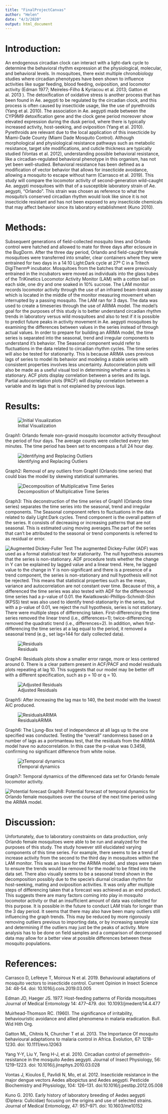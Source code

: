 ```yaml
---
title: "FinalProjectCanvas"
author: "Helen"
date: "4/3/2020"
output: html_document
---
```


# Introduction:

An endogenous circadian clock can interact with a light-dark cycle to determine the behavioral rhythm expression at the physiological, molecular, and behavioral levels. In mosquitoes, there exist multiple chronobiology studies where circadian phenotypes have been shown to influence activities like sugar feeding, blood feeding, oviposition, and locomotor activity (Edman 1977; Meireles-Filho & Kyriacou et al. 2013; Gatton et al. 2013 ). The detoxification of oxidative stress is another process that has been found in Ae. aegypti to be regulated by the circadian clock, and this process is often caused by insecticide usage, like the use of pyrethroids (Yang et al. 2010). The association in Ae. aegypti made between the CYP9M9 detoxification gene and the clock gene period moreover show elevated expression during the dusk period, where there is typically increased activity, host-seeking, and oviposition (Yang et al. 2010). Pyrethroids are relevant due to the local application of this insecticide by Miami-Dade County (Miami Dade Mosquito Control). Although morphological and physiological resistance pathways such as metabolic resistance, target site modifications, and cuticle thickness are typically studied (Vontas et al. 2012), understanding possible behavioral resistance, like a circadian-regulated behavioral phenotype in this organism, has not yet been well-studied. Behavioral resistance has been defined as a modification of vector behavior that allows for insecticide avoidance, allowing a mosquito to escape without harm (Carrasco et al. 2019). This study will compare the locomotor activity of second-generation wild-caught Ae. aegypti mosquitoes with that of a susceptible laboratory strain of Ae. aegypti, “Orlando”. This strain was chosen as reference to what the mosquito’s conserved circadian rhythm would look like since it is not insecticide resistant and has not been exposed to any insecticide chemicals that may affect behavior since its laboratory establishment (Kuno 2010).

# Methods:

Subsequent generations of field-collected mosquito lines and Orlando control were hatched and allowed to mate for three days after eclosure in the BugDorm. After the three day period, Orlando and field-caught female mosquitoes were transferred into smaller, clear containers where they were entrained for two days in a 14:10 Light:Dark cycle at 27º C in a Tritech DigiTherm® incubator. Mosquitoes from the batches that were previously entrained in the incubators were moved as individuals into the glass tubes of the TriKinetics Locomotor Activity Monitor (LAM) with a cotton ball on each side, one dry and one soaked in 10% sucrose. The LAM monitor records locomotor activity through the use of an infrared beam-break assay which is located in the middle of the monitor measuring movement when interrupted by a passing mosquito. The LAM ran for 3 days. The data was used to create a timeseries through the use of ARIMA model. The model's goal for the purposes of this study is to better understand circadian rhythm trends in laboratory versus wild mosquitoes and also to test if it is possible to predict future peaks in activity movement in Ae. aegypti mosquitoes by examining the differences between values in the series instead of through actual values. In order to prepare for building an ARIMA model, the time series is separated into the seasonal, trend and irregular components to understand it’s behavior. The Seasonal component would refer to fluctuations in the data related to circadian rhythm cycles. The time series will also be tested for stationarity. This is because ARIMA uses previous lags of series to model its behavior and modeling a stable series with consistent properties involves less uncertainty. Autocorrelation plots will also be made as a useful visual tool in determining whether a series is stationary. ACF plots display correlation between a series and its lags. Partial autocorrelation plots (PACF) will display correlation between a variable and its lags that is not explained by previous lags. 

# Results:

![Initial Visualization](VisualizeFP.jpeg)


Graph1: Orlando female non-gravid mosquito locomotor activity throughout the period of four days. The average counts were collected every ten minutes. The time period has been set to encompass a full 24 hour day.

![Identifying and Replacing Outliers](RemoveOutliersFP.jpeg)


Graph2: Removal of any outliers from Graph1 (Orlando time series) that could bias the model by skewing statistical summaries.

![Decomposition of Multiplicative Time Series](DECOMPfp.png)


Graph3: This deconstruction of the time series of Graph1 (Orlando time series) separates the time series into the seasonal, trend and irregular components. The Seasonal component refers to fluctuations in the data related to daily Light:Dark cycles. Trend component is the overall pattern of the series. It consists of decreasing or increasing patterns that are not seasonal. This is estimated using moving averages.The part of the series that can’t be attributed to the seasonal or trend components is referred to as residual or error.


![Augmented Dickey-Fuller Test](ADFinal.png)
The augmented Dickey-Fuller (ADF) was used as a formal statistical test for stationarity. The null hypothesis assumes that the series is non-stationary. ADF procedure tests whether the change in Y can be explained by lagged value and a linear trend. Here, he lagged value to the change in Y is non-significant and there is a presence of a trend component, the series is non-stationary and null hypothesis will not be rejected. This means that statistical properties such as the mean, variance and autocorrelation are not constant over time. Because of this, a differenced the time series was also tested with ADF for the differenced time series had a p-value of 0.01.  the Kwiatkowski-Phillips-Schmidt-Shin (KPSS) test was also used to identify trend-stationarity in the series, but with a p-value of 0.01, we reject the null hypothesis, series is not stationary. There were multiple steps of differencing taken. First-differencing the time series removed the linear trend (i.e., differences=1); twice-differencing removed the quadratic trend (i.e., differences=2). In addition, when first-differencing the time series at a lag equal to the period, it removed a seasonal trend (e.g., set lag=144 for daily collected data).

![Residuals](ResidualsFP.png)


Graph4: Residuals plots show a smaller error range, more or less centered around 0. There is a clear pattern present in ACF/PACF and model residuals plots repeating at lag 10. This suggests that our model may be better off with a different specification, such as p = 10 or q = 10.

![Adjusted Residuals](AdjustResiduals.png)


Graph5: After increasing the lag max to 140, the best model with the lowest AIC produced.

![ResidualsARIMA](ResidualsARIMA.png)


Graph6: The Ljung-Box test of independence at all lags up to the one specified was conducted. Testing the “overall” randomness based on a number of lags as a portmanteau test, that the residuals from the ARIMA model have no autocorrelation. In this case the p-value was 0.3458, confirming no significant difference from white noise.

![tTemporal dynamics](TempDynFP.png)


Graph7: Temporal dynamics of the differenced data set for Orlando female locomotor activity.

![Potential forecast](Forecast.png)
Graph8: Potential forecast of temporal dynamics for Orlando female mosquitoes over the course of the next time period using the ARIMA model.

# Discussion:

Unfortunately, due to laboratory constraints on data production, only Orlando female mosquitoes were able to be run and analyzed for the purposes of this study. The study however still elucidated varying components of this time series. For example, there seems to be a trend of increase activity from the second to the third day in mosquitoes within the LAM monitor. This was an issue for the ARIMA model, and steps were taken to ensure the trends would be removed for the model to be fitted into the data set. There also visually seems to be a seasonal trend shown in the decomposition possibly due to the specie's diurnal circadian rhythm for host-seeking, mating and oviposition activities. It was only after multiple steps of differencing taken that a forecast was achieved as an end product. This suggests there are many factors coming into play in mosquito locomotor activity or that an insufficient amount of data was collected for this purpose. It is possible in the future to conduct LAM trials for longer than the 3 day period. It seems that there may also have been many outliers still influencing the graph trends. This may be reduced by more rigorously removing outliers previous to importing data, or by increasing sample size and determining if the outliers may just be the peaks of activity. More analysis has to be done on field samples and a comparison of decomposed data may allow for a better view at possible differences between these mosquito populations.

# References:

Carrasco D, Lefèeye T, Moiroux N et al. 2019. Behavioural adaptations of mosquito vectors to insecticide control. Current Opinion in Insect Science 34: 48-54.  doi: 10.1016/j.cois.2019.03.005

Edman JD, Haeger JS. 1977. Host-feeding patterns of Florida mosquitoes Journal of Medical Entomology 14: 477–479. doi: 10.1093/jmedent/14.4.477

Muirhead-Thomson RC. (1960). The significance of irritability, behaviouristic avoidance and allied phenomena in malaria eradication. Bull. Wid Hith Org.

Gatton ML, Chitnis N, Churcher T et al. 2013. The Importance Of mosquito behavioural adaptations to malaria control in Africa. Evolution, 67: 1218–1230. doi: 10.1111/evo.12063

Yang Y-Y, Liu Y, Teng H-J, et al. 2010.  Circadian control of permethrin-resistance in the mosquito Aedes aegypti. Journal of Insect Physiology, 56: 1219–1223. doi: 10.1016/j.jinsphys.2010.03.028

Vontas J, Kioulos E, Pavlidi N, Mo, et al. 2012. Insecticide resistance in the major dengue vectors Aedes albopictus and Aedes aegypti. Pesticide Biochemistry and Physiology, 104: 126–131. doi:10.1016/j.pestbp.2012.05.008 

Kuno G. 2010. Early history of laboratory breeding of Aedes aegypti (Diptera: Culicidae) focusing on the origins and use of selected strains. Journal of Medical Entomology, 47: 957–971. doi: 10.1603/me10152